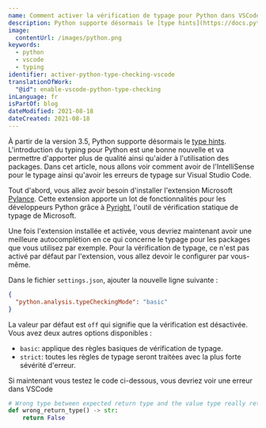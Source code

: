 ```yaml
---
name: Comment activer la vérification de typage pour Python dans VSCode
description: Python supporte désormais le [type hints](https://docs.python.org/3/library/typing.html). Dans cet article, nous allons voir comment avoir de l'IntelliSense pour le typage ainsi qu'avoir les erreurs de typage sur Visual Studio Code.
image:
  contentUrl: /images/python.png
keywords:
  - python
  - vscode
  - typing
identifier: activer-python-type-checking-vscode
translationOfWork:
  "@id": enable-vscode-python-type-checking
inLanguage: fr
isPartOf: blog
dateModified: 2021-08-18
dateCreated: 2021-08-18
---
```


À partir de la version 3.5, Python supporte désormais le [type hints](https://docs.python.org/3/library/typing.html). L'introduction du typing pour Python est une bonne nouvelle et va permettre d'apporter plus de qualité ainsi qu'aider à l'utilisation des packages. Dans cet article, nous allons voir comment avoir de l'IntelliSense pour le typage ainsi qu'avoir les erreurs de typage sur Visual Studio Code.

Tout d'abord, vous allez avoir besoin d'installer l'extension Microsoft [Pylance](https://marketplace.visualstudio.com/items?itemName=ms-python.vscode-pylance). Cette extension apporte un lot de fonctionnalités pour les développeurs Python grâce à [Pyright](https://github.com/microsoft/pyright), l'outil de vérification statique de typage de Microsoft.

Une fois l'extension installée et activée, vous devriez maintenant avoir une meilleure autocomplétion en ce qui concerne le typage pour les packages que vous utilisez par exemple. Pour la vérification de typage, ce n'est pas activé par défaut par l'extension, vous allez devoir le configurer par vous-même.

Dans le fichier `settings.json`, ajouter la nouvelle ligne suivante :

```json
{
  "python.analysis.typeCheckingMode": "basic"
}
```

La valeur par défaut est `off` qui signifie que la vérification est désactivée. Vous avez deux autres options disponibles :

- `basic`: applique des règles basiques de vérification de typage.
- `strict`: toutes les règles de typage seront traitées avec la plus forte sévérité d'erreur.

Si maintenant vous testez le code ci-dessous, vous devriez voir une erreur dans VSCode

```python
# Wrong type between expected return type and the value type really returned by this function
def wrong_return_type() -> str:
    return False
```
